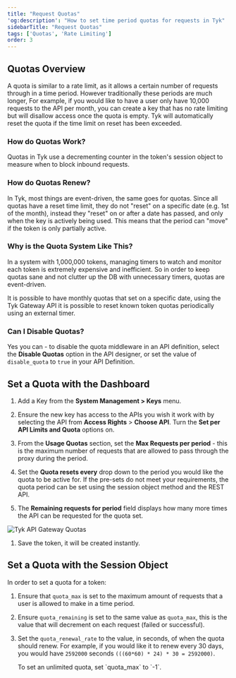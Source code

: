 ```yaml
---
title: "Request Quotas"
'og:description': "How to set time period quotas for requests in Tyk"
sidebarTitle: "Request Quotas"
tags: ['Quotas', 'Rate Limiting']
order: 3
---
```


## Quotas Overview

A quota is similar to a rate limit, as it allows a certain number of requests through in a time period. However traditionally these periods are much longer, For example, if you would like to have a user only have 10,000 requests to the API per month, you can create a key that has no rate limiting but will disallow access once the quota is empty. Tyk will automatically reset the quota if the time limit on reset has been exceeded.

### How do Quotas Work?

Quotas in Tyk use a decrementing counter in the token's session object to measure when to block inbound requests.

### How do Quotas Renew?

In Tyk, most things are event-driven, the same goes for quotas. Since all quotas have a reset time limit, they do not "reset" on a specific date (e.g. 1st of the month), instead they "reset" on or after a date has passed, and only when the key is actively being used. This means that the period can "move" if the token is only partially active.

### Why is the Quota System Like This?

In a system with 1,000,000 tokens, managing timers to watch and monitor each token is extremely expensive and inefficient. So in order to keep quotas sane and not clutter up the DB with unnecessary timers, quotas are event-driven.

It is possible to have monthly quotas that set on a specific date, using the Tyk Gateway API it is possible to reset known token quotas periodically using an external timer.

### Can I Disable Quotas?

Yes you can - to disable the quota middleware in an API definition, select the **Disable Quotas** option in the API designer, or set the value of `disable_quota` to `true` in your API Definition.

## Set a Quota with the Dashboard

1.  Add a Key from the **System Management > Keys** menu.

2.  Ensure the new key has access to the APIs you wish it work with by selecting the API from **Access Rights** > **Choose API**. Turn the **Set per API Limits and Quota** options on.

3.  From the **Usage Quotas** section, set the **Max Requests per period** - this is the maximum number of requests that are allowed to pass through the proxy during the period.

4.  Set the **Quota resets every** drop down to the period you would like the quota to be active for. If the pre-sets do not meet your requirements, the quota period can be set using the session object method and the REST API.

5.  The **Remaining requests for period** field displays how many more times the API can be requested for the quota set.
    
<img src="/img/2.10/api_rate_limits_keys.png" alt="Tyk API Gateway Quotas" />

1.  Save the token, it will be created instantly.

## Set a Quota with the Session Object

In order to set a quota for a token:

1. Ensure that `quota_max` is set to the maximum amount of requests that a user is allowed to make in a time period.
2. Ensure `quota_remaining` is set to the same value as `quota_max`, this is the value that will decrement on each request (failed or successful).
3. Set the `quota_renewal_rate` to the value, in seconds, of when the quota should renew. For example, if you would like it to renew every 30 days, you would have `2592000` seconds `(((60*60) * 24) * 30 = 2592000)`.



    <Note>
    To set an unlimited quota, set `quota_max` to `-1`.
    </Note>


[1]: /img/dashboard/system-management/usage_quotas_2.5.png
